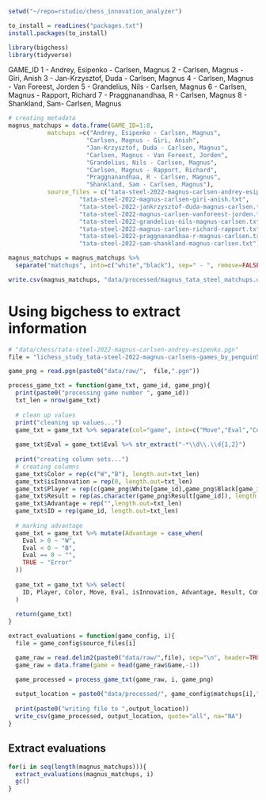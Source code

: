 ```r
setwd("~/repo=rstudio/chess_innovation_analyzer")

```

```r
to_install = readLines("packages.txt")
install.packages(to_install)
```

```r
library(bigchess)
library(tidyverse)
```

GAME_ID
1 - Andrey, Esipenko - Carlsen, Magnus
2 - Carlsen, Magnus - Giri, Anish
3 - Jan-Krzysztof, Duda - Carlsen, Magnus
4 - Carlsen, Magnus - Van Foreest, Jorden
5 - Grandelius, Nils - Carlsen, Magnus
6 - Carlsen, Magnus - Rapport, Richard
7 - Praggnanandhaa, R - Carlsen, Magnus
8 - Shankland, Sam- Carlsen, Magnus


```r
# creating metadata
magnus_matchups = data.frame(GAME_ID=1:8,
           matchups =c("Andrey, Esipenko - Carlsen, Magnus",
                      "Carlsen, Magnus - Giri, Anish",
                      "Jan-Krzysztof, Duda - Carlsen, Magnus",
                      "Carlsen, Magnus - Van Foreest, Jorden",
                      "Grandelius, Nils - Carlsen, Magnus",
                      "Carlsen, Magnus - Rapport, Richard",
                      "Praggnanandhaa, R - Carlsen, Magnus",
                      "Shankland, Sam - Carlsen, Magnus"),
           source_files = c("tata-steel-2022-magnus-carlsen-andrey-esipenko.txt",
                    "tata-steel-2022-magnus-carlsen-giri-anish.txt",
                    "tata-steel-2022-jankrzysztof-duda-magnus-carlsen.txt",
                    "tata-steel-2022-magnus-carlsen-vanforeest-jorden.txt",
                    "tata-steel-2022-grandelius-nils-magnus-carlsen.txt",
                    "tata-steel-2022-magnus-carlsen-richard-rapport.txt",
                    "tata-steel-2022-praggnanandhaa-r-magnus-carlsen.txt",
                    "tata-steel-2022-sam-shankland-magnus-carlsen.txt"))

magnus_matchups = magnus_matchups %>%
  separate("matchups", into=c("white","black"), sep=" - ", remove=FALSE)

write.csv(magnus_matchups, "data/processed/magnus_tata_steel_matchups.csv")
```

# Using bigchess to extract information
```r
# "data/chess/tata-steel-2022-magnus-carlsen-andrey-esipenko.pgn"
file = "lichess_study_tata-steel-2022-magnus-carlsens-games_by_penguin56_2022.01.24"

game_png = read.pgn(paste0("data/raw/",  file,".pgn"))

```
```r
process_game_txt = function(game_txt, game_id, game_png){
  print(paste0("processing game number ", game_id))
  txt_len = nrow(game_txt)
  
  # clean up values
  print("cleaning up values...")
  game_txt = game_txt %>% separate(col="game", into=c("Move","Eval","Comment"), sep = "{", fill="right")
  
  game_txt$Eval = game_txt$Eval %>% str_extract("-*\\d\\.\\d{1,2}")
  
  print("creating column sets...")
  # creating columns
  game_txt$Color = rep(c("W","B"), length.out=txt_len)
  game_txt$isInnovation = rep(0, length.out=txt_len)
  game_txt$Player = rep(c(game_png$White[game_id],game_png$Black[game_id]), length.out=txt_len)
  game_txt$Result = rep(as.character(game_png$Result[game_id]), length.out=txt_len)
  game_txt$Advantage = rep("",length.out=txt_len)
  game_txt$ID = rep(game_id, length.out=txt_len)
  
  # marking advantage
  game_txt = game_txt %>% mutate(Advantage = case_when(
    Eval > 0 ~ "W",
    Eval < 0 ~ "B",
    Eval == 0 ~ "",
    TRUE ~ "Error"
  ))
  
  game_txt = game_txt %>% select(
    ID, Player, Color, Move, Eval, isInnovation, Advantage, Result, Comment
  )
  
  return(game_txt)
}

extract_evaluations = function(game_config, i){
  file = game_config$source_files[i]

  game_raw = read.delim2(paste0("data/raw/",file), sep="\n", header=TRUE)
  game_raw = data.frame(game = head(game_raw$Game,-1))

  game_processed = process_game_txt(game_raw, i, game_png)
  
  output_location = paste0("data/processed/", game_config$matchups[i],".csv")
  
  print(paste0("writing file to ",output_location))
  write_csv(game_processed, output_location, quote="all", na="NA")
}
```

## Extract evaluations
```r
for(i in seq(length(magnus_matchups))){
  extract_evaluations(magnus_matchups, i)
  gc()
}
```